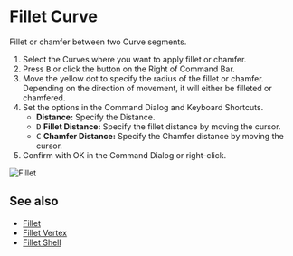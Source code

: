 
# Fillet Curve

<Reference shortcut="B" command="Fillet Curve" button="" />

Fillet or chamfer between two Curve segments.

1. Select the Curves where you want to apply fillet or chamfer.
2. Press <kbd>B</kbd> or click the button <ButtonIcon type="button-fillet" /> on the Right of Command Bar.
3. Move the yellow dot to specify the radius of the fillet or chamfer. Depending on the direction of movement, it will either be filleted or chamfered.
4. Set the options in the Command Dialog and Keyboard Shortcuts.
   - **Distance:** Specify the Distance.
   - <kbd>D</kbd> **Fillet Distance:** Specify the fillet distance by moving the cursor.
   - <kbd>C</kbd> **Chamfer Distance:** Specify the Chamfer distance by moving the cursor.
5. Confirm with OK in the Command Dialog or right-click.

![Fillet](/img/fillet.gif)

## See also
- [Fillet](./fillet)
- [Fillet Vertex](./fillet-vertex)
- [Fillet Shell](../solid/fillet-shell)









